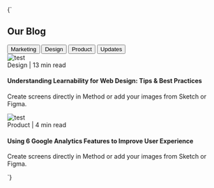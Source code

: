 
<Meta title="Blog/Blog 1" />

<Story name="Blog 1">
    {`
    <div class="stack gap:xl justify:c inset:2xl">
        <h2>Our Blog</h2>
        <div class="cluster justify:c">
            <button>Marketing</button>
            <button>Design</button>
            <button>Product</button>
            <button>Updates</button>
        </div>
        <div class="grid justify:c gap:m">
            <div class="stack gap:m">
                <img src="https://via.placeholder.com/150" alt="test" />
                <div class="stack gap:xs">
                    <div class="cluster justify:s gap:xs">
                        <span>Design</span> | <span>13 min read</span>
                    </div>
                    <h4>Understanding Learnability for Web Design: Tips & Best Practices</h4>
                    <p>
                        Create screens directly in Method or add your images from Sketch or Figma.
                    </p>
                </div>
            </div>
            <div class="stack gap:m">
                <img src="https://via.placeholder.com/150" alt="test" />
                <div class="stack gap:xs">
                    <div class="cluster justify:s gap:xs">
                        <span>Product</span> | <span>4 min read</span>
                    </div>
                    <h4>Using 6 Google Analytics Features to Improve User Experience</h4>
                    <p>
                        Create screens directly in Method or add your images from Sketch or Figma.
                    </p>
                </div>
            </div>
        </div>
    </div>
    `}
</Story>
